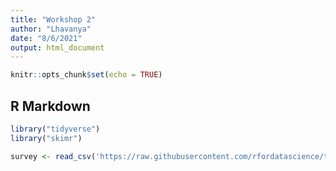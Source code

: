 ```yaml
---
title: "Workshop 2"
author: "Lhavanya"
date: "8/6/2021"
output: html_document
---
```


```r
knitr::opts_chunk$set(echo = TRUE)
```

## R Markdown

```r
library("tidyverse")
library("skimr")

survey <- read_csv('https://raw.githubusercontent.com/rfordatascience/tidytuesday/master/data/2021/2021-05-18/survey.csv')
```

```r

```

